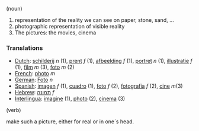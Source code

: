 (noun)

#representation of the reality we can see on paper, stone, sand, ...
#photographic representation of visible reality
#The pictures: the movies, cinema

===Translations===

*[[Dutch]]: [[schilderij]] ''n'' (1), [[prent]] ''f'' (1), [[afbeelding]] ''f'' (1), [[portret]] ''n'' (1), [[illustratie]] ''f'' (1), [[film]] ''m'' (3), [[foto]] ''m'' (2)
*[[French]]: [[photo]] ''m''
*[[German]]: [[Foto]] ''n''
*[[Spanish]]: [[imagen]] ''f'' (1), [[cuadro]] (1), [[foto]] ''f'' (2), [[fotografia]] ''f'' (2), [[cine]] ''m''(3)
*[[Hebrew]]: [[תמונה]] ''f''
*[[Interlingua]]: [[imagine]] (1), [[photo]] (2), [[cinema]] (3)

(verb)

make such a picture, either for real or in one´s head.